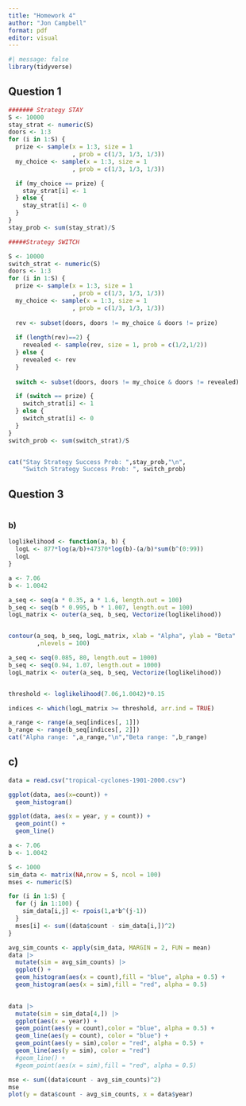 ---
title: "Homework 4"
author: "Jon Campbell"
format: pdf
editor: visual
---

```{r}
#| message: false
library(tidyverse)
```

## Question 1

```{r}
####### Strategy STAY
S <- 10000
stay_strat <- numeric(S)
doors <- 1:3
for (i in 1:S) {
  prize <- sample(x = 1:3, size = 1
                  , prob = c(1/3, 1/3, 1/3))
  my_choice <- sample(x = 1:3, size = 1
                  , prob = c(1/3, 1/3, 1/3))

  if (my_choice == prize) {
    stay_strat[i] <- 1
  } else {
    stay_strat[i] <- 0
  }
}
stay_prob <- sum(stay_strat)/S

#####Strategy SWITCH

S <- 10000
switch_strat <- numeric(S)
doors <- 1:3
for (i in 1:S) {
  prize <- sample(x = 1:3, size = 1
                  , prob = c(1/3, 1/3, 1/3))
  my_choice <- sample(x = 1:3, size = 1
                  , prob = c(1/3, 1/3, 1/3))
    
  rev <- subset(doors, doors != my_choice & doors != prize)
    
  if (length(rev)==2) {
    revealed <- sample(rev, size = 1, prob = c(1/2,1/2))
  } else {
    revealed <- rev
  }
  
  switch <- subset(doors, doors != my_choice & doors != revealed)

  if (switch == prize) {
    switch_strat[i] <- 1
  } else {
    switch_strat[i] <- 0
  }
}
switch_prob <- sum(switch_strat)/S


cat("Stay Strategy Success Prob: ",stay_prob,"\n",
    "Switch Strategy Success Prob: ", switch_prob)
```

## Question 3

```{r}


```

### b)

```{r}
loglikelihood <- function(a, b) {
  logL <- 877*log(a/b)+47370*log(b)-(a/b)*sum(b^(0:99))
  logL
}

a <- 7.06
b <- 1.0042

a_seq <- seq(a * 0.35, a * 1.6, length.out = 100)
b_seq <- seq(b * 0.995, b * 1.007, length.out = 100)
logL_matrix <- outer(a_seq, b_seq, Vectorize(loglikelihood))


contour(a_seq, b_seq, logL_matrix, xlab = "Alpha", ylab = "Beta"
        ,nlevels = 100)
```

```{r}
a_seq <- seq(0.085, 80, length.out = 1000)
b_seq <- seq(0.94, 1.07, length.out = 1000)
logL_matrix <- outer(a_seq, b_seq, Vectorize(loglikelihood))


threshold <- loglikelihood(7.06,1.0042)*0.15

indices <- which(logL_matrix >= threshold, arr.ind = TRUE)

a_range <- range(a_seq[indices[, 1]])
b_range <- range(b_seq[indices[, 2]])
cat("Alpha range: ",a_range,"\n","Beta range: ",b_range)
```

## c)

```{r}
data = read.csv("tropical-cyclones-1901-2000.csv")
```

```{r}
ggplot(data, aes(x=count)) +
  geom_histogram()

ggplot(data, aes(x = year, y = count)) +
  geom_point() +
  geom_line()
```

```{r}
a <- 7.06
b <- 1.0042

S <- 1000
sim_data <- matrix(NA,nrow = S, ncol = 100)
mses <- numeric(S)

for (i in 1:S) {
  for (j in 1:100) {
    sim_data[i,j] <- rpois(1,a*b^(j-1))
  }
  mses[i] <- sum((data$count - sim_data[i,])^2)
}

```

```{r}
avg_sim_counts <- apply(sim_data, MARGIN = 2, FUN = mean)
data |>
  mutate(sim = avg_sim_counts) |>
  ggplot() +
  geom_histogram(aes(x = count),fill = "blue", alpha = 0.5) +
  geom_histogram(aes(x = sim),fill = "red", alpha = 0.5)
  

```

```{r}
data |>
  mutate(sim = sim_data[4,]) |>
  ggplot(aes(x = year)) +
  geom_point(aes(y = count),color = "blue", alpha = 0.5) +
  geom_line(aes(y = count), color = "blue") +
  geom_point(aes(y = sim),color = "red", alpha = 0.5) +
  geom_line(aes(y = sim), color = "red")
  #geom_line() +
  #geom_point(aes(x = sim),fill = "red", alpha = 0.5)
```

```{r}
mse <- sum((data$count - avg_sim_counts)^2)
mse
plot(y = data$count - avg_sim_counts, x = data$year)
```
